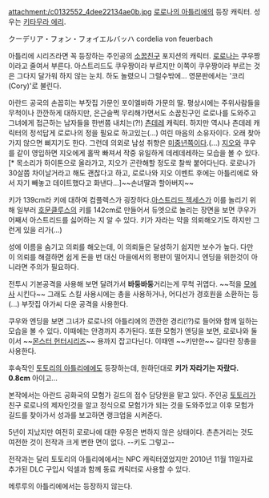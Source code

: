 attachment:/c0132552_4dee22134ae0b.jpg
[[로로나의 아틀리에]]의 등장 캐릭터. 성우는 [[키타무라 에리]].

クーデリア・フォン・フォイエルバッハ 
cordelia von feuerbach

아틀리에 시리즈라면 꼭 등장하는 주인공의 [[소꿉친구]] 포지션의 캐릭터. [[로로나]]는 쿠우짱 이라고 줄여서 부른다. 아스트리드도 쿠우짱이라 부르지만 이쪽이 쿠우짱이라 부르는 것은 그다지 달가워 하지 않는 눈치. 하도 놀렸으니 그럴수밖에... 영문판에서는 '코리(Cory)'로 불린다.

아란드 공국의 손꼽히는 부잣집 가문인 포이엘바하 가문의 딸. 평상시에는 주위사람들을 무척이나 깐깐하게 대하지만, 은근슬쩍 무리해가면서도 소꿉친구인 로로나를 도와주고 그녀에게 접근하는 남자들을 한번쯤 내치는(?!) [[츤데레]] 캐릭터. 하지만 역시나 츤데레 캐릭터의 정석답게 로로나의 정을 필요로 하고있는(...) 여린 마음의 소유자이다. 오래 찾아가지 않으면 삐지기도 한다. 그런데 의외로 남성 취향은 [[미중년]]쪽이다.(...) [[지오]]와 쿠우를 같이 영입하면 지오에게 홀딱 빠져서 작중 유일하게 데레데레하는 모습을 볼 수 있다. [* 목소리가 하이톤으로 올라가고, 지오가 곤란해할 정도로 찰싹 붙어다닌다. 로로나가 30살쯤 차이날거라고 해도 괜찮다고 하고, 로로나와 지오 이벤트 후에는 아틀리에로 와서 자기 빼놓고 데이트했다고 화낸다...]~~손녀딸과 할아버지~~

키가 139cm라 키에 대하여 컴플렉스가 굉장하다.[[아스트리드 젝세스]]가 이를 놀리기 위해 일부러 [[호문클루스]]의 키를 142cm로 만들어서 듀엣으로 놀리는 장면을 보면 쿠우가 어째서 아스트리드를 싫어하는 지 알 수 있다. 키가 자라는 약을 의뢰해오기도 하지만 그런게 있을 리가(...)

성에 이름을 숨기고 의뢰를 해오는데, 이 의뢰들은 달성하기 쉽지만 보수가 높다. 다만 이 의뢰를 해결하면 쉽게 돈을 번 대신 마을에서의 평판이 떨어지니 엔딩을 위한것이 아니라면 주의가 필요하다. 

전투시 기본공격을 사용해 보면 달려가서 '''바둥바둥'''거리는게 무척 귀엽다. ~~적을 [[모에]]사 시킨다~~ 그래도 스킬 사용시에는 총을 사용하거나, 어디선가 경호원을 소환하는 등(...) 부잣집 아가씨 다운 공격을 사용한다.

쿠우와 엔딩을 보면 그녀가 로로나의 아틀리에의 깐깐한 경리(!?)로 들어와 함께 일하는 모습을 볼 수 있다. 이때에는 안경까지 추가된다. 또한 모험가 엔딩을 보면, 로로나와 둘이서 ~~[[몬스터 헌터]]시리즈~~ 용까지 잡고다닌다. 이때엔 ~~키만한~~ 길다란 장총을 사용한다.

후속작인 [[토토리의 아틀리에]]에도 등장하는데, 원하던대로 '''키가 자라기는 자랐다. 0.8cm''' 아이고...

본작에서는 아란드 공화국의 모험가 길드의 접수 담당원을 맡고 있다. 주인공 [[토토리]]가 친구 로로나의 제자인것을 알고 정식으로 모험가가 되는 것을 도와주었고 이후 모험가 길드를 찾아가서 성과를 보고하면 랭크업을 시켜준다.

5년이 지났지만 여전히 로로나에 대한 우정은 변하지 않은 상태이다. 츤츤거리는 것도 여전한 것이 전작과 크게 변한 면이 없다. --키도 그렇고--

전작과는 달리 토토리의 아틀리에에서는 NPC 캐릭터였었지만 2010년 11월 11일자로 추가된 DLC 구입시 익셀과 함께 동료 캐릭터로 사용할 수 있다.

메루루의 아틀리에에서는 등장하지 않는다.
